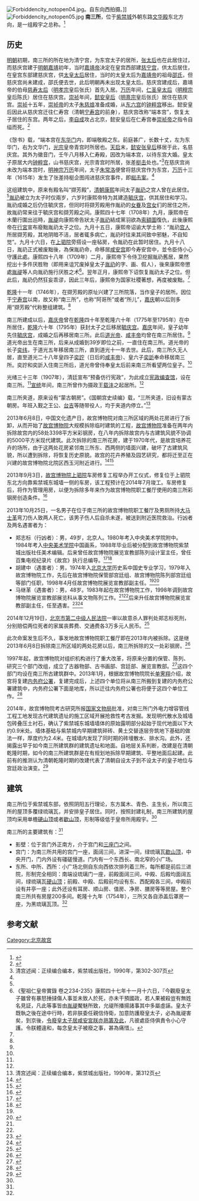 {{Coord|39.917804|116.400339|type:landmark_region:CN-11_source:GoogleMaps|display=title}}
[[File:Forbiddencity_notopen04.jpg|thumb]]。自东向西拍摄。]]
[[File:Forbiddencity_notopen05.jpg|thumb]]
'''南三所'''，位于[[故宫|紫禁城]]外朝东路[[文华殿|文华殿]]东北方向，是一组殿宇之总称。<ref name="nss">{{Cite web|url=http://www.dpm.org.cn/www_oldweb/China/phoweb/BuildingPage/6/B2618.htm|title=南三所|accessdate=2018-11-09|publisher=故宫博物院|archiveurl=https://web.archive.org/web/20160306101135/http://www.dpm.org.cn/www_oldweb/China/phoweb/BuildingPage/6/B2618.htm|archivedate=2016-03-06|dead-url=no}}</ref>

==历史==
[[明朝|明朝]]初期，南三所的所在地为清宁宫，为东宫太子的居所，[[誠孝昭皇后|张太后]]也在此居住过，而慈庆宫建于[[明朝|明朝]][[嘉靖|嘉靖]]初年，当时[[嘉靖帝|嘉靖帝]]决定在皇宫西部建[[慈宁宫|慈宁宫]]，供太后居住，在皇宫东部建慈庆宫，供[[太皇太后|太皇太后]]居住，当时的太皇太后为[[嘉靖帝|嘉靖帝]]的祖母[[孝惠皇后_(明朝)|邵氏]]，但慈庆宫尚未建成，邵氏便去世，此后明朝再未出现太皇太后。慈庆宫建成后，嘉靖帝的伯母[[孝成敬皇后|慈寿太后]]（[[明孝宗|明孝宗]]皇后张氏）首先入居。[[万历|万历]]年间，[[孝安皇后|仁圣皇太后]]（[[明穆宗|明穆宗]]皇后陈氏）居住在慈庆宫。[[崇祯|崇祯]]年间，[[孝哀悊皇后|懿安皇后]]（[[明熹宗|明熹宗]]皇后张氏）居住在慈庆宫。[[崇祯|崇祯]]十五年，[[崇祯帝|崇祯帝]]的太子[[朱慈烺|朱慈烺]]准备成婚，从[[东六宫|东六宫]]的[[钟粹宫|钟粹宫]]移出。懿安皇后因此从慈庆宫迁往仁寿宫（清朝[[宁寿宫|宁寿宫]]的前身），慈庆宫改称“端本宫”，恢复太子居住的东宫。两年之后，[[李自成|李自成]]攻占北京，懿安皇后在仁寿宫奉[[崇祯帝|崇祯帝]]之指令自缢而死。<ref name="xmbz">{{Cite web|url=http://www.newander.com/guji/beijing/gugong/02.htm|title=文华殿|accessdate=2018-11-09|publisher=新漫步者|archiveurl=https://web.archive.org/web/20131015140137/http://www.newander.com/guji/beijing/gugong/02.htm|archivedate=2013-10-15|dead-url=yes}}</ref>

《愨书》载，“端本宫在[[东华门|东华门]]内，即端敬殿之东。前庭甚广，长数十丈，左为东华门，右为文华门，[[明光宗|光宗]]皇帝青宫时所居也。[[天启_(明朝)|天启]]末，[[孝哀悊皇后|懿安张皇后]]移居于此，名慈庆宫。其外为徽音门，壬午八月移入仁寿殿，因改为端本宫，以待东宫大婚。皇太子原居大内[[钟粹宫|钟粹宫]]，山书慈庆宫，光宗青宫时所居，张差[[梃擊案|梃击]]处也。”<ref>清宫述闻：正续编合编本，紫禁城出版社，1990年，第302-307页</ref>在慈庆宫尚未改为端本宫时，[[明神宗|明神宗]][[万历|万历]]年间，太子[[明光宗|朱常洛]]便曾将慈庆宫作为东宫，[[万历|万历]]十三年（1615年）发生了张差持梃企图闯进慈庆宫事件，即[[梃击案|梃击案]]。<ref name="xmbz" />

这组建筑中，原来有殿名叫“撷芳殿”，[[清朝|清朝]][[康熙|康熙]]年间太子[[允礽|胤礽]]之宫人曾在此居住。<ref name="nss" />[[允礽|胤礽]]被立为太子时仅兩岁，六岁时康熙帝特为其建造[[毓庆宫|毓庆宫]]，供其居住和学习。胤礽成婚之后仍住毓庆宫，但同时将撷芳殿用作胤礽的[[女眷|女眷]]及[[宫女|宫女]]们的居住之所，故胤礽常来往于毓庆宫和撷芳殿之间。康熙四十七年（1708年）九月，康熙帝在木蘭行圍出巡時，[[允禔|胤禔]]向康熙帝告狀太子[[胤礽|胤礽]]結成黨羽欲為[[索額圖|索額圖]]復仇，此後康熙帝在[[行宮|行宮]]宣布廢黜胤礽太子之位。九月十五日，康熙帝诏谕大学士称：“胤礽[[宫女|宫人]]所居撷芳殿，其地阴暗不洁，居者辄多病亡，胤礽时往来其间致中邪魅，不自知觉”。九月十六日，在[[上驷院|上驷院]]旁搭设一座毡房，令胤礽在此暂时居住。九月十八日，胤礽正式被废黜後，為保胤礽命，命移居[[寿安宫|咸安宫]]即今寿安宫中，並令臣侍小心守護此處。康熙四十八年（1709年）二月，康熙帝下令侍卫挖掘胤礽舊居，果然挖出十多件厌胜物（即用来诅咒废掉皇太子[[胤礽|胤礽]]的字、画、假人），後來康熙帝懲處[[允禔|胤禔]]等人向胤礽施行厌胜之术<ref>《聖祖仁皇帝實錄 卷之234-235》康熙四十七年十一月十六日，『今觀廢皇太子雖曾有暴怒捶撻傷人事並未致人於死，亦未干預國政，若人果被殺豈有無姓名見証，凡此等事皆由[[胤禔|胤禔]]魘魅所致，允禔所播揚諸事其中多屬虛誣。皇太子既執之後在途中行時，若非朕委任親信侍衛，加意防護廢皇太子，必為胤禔害矣，到京後，[[令廢皇太子居咸安宮朕亦熟籌及此|令廢皇太子居咸安宮朕亦熟籌及此]]，凡彼處臣侍俱責令小心守護。令朕體違和，每念皇太子被廢之事，甚為痛惜』。</ref>。翌年正月，康熙帝下诏恢复胤礽太子之位。但此后，胤礽仍然狂妄乖谬，因此三年后，康熙帝为国家社稷著想，再度被废黜。<ref name="xmbz" />

[[乾隆|乾隆]]十一年（1746年），在撷芳殿的原址兴建了三所院落，当作皇子的居所。因位于[[宁寿宫|宁寿宫]]以南，故又称“南三所”，也称“阿哥所”或者“所儿”，[[嘉庆|嘉庆]]朝以后则多用“撷芳殿”代称整组建筑。<ref name="nss" />

南三所建成以后，[[嘉庆帝|嘉庆帝]]曾在[[乾隆|乾隆]]四十年至乾隆六十年（1775年至1795年）在中所居住，[[乾隆|乾隆]]六十年（1795年）获封太子之后移居[[毓庆宫|毓庆宫]]。[[嘉庆|嘉庆]]年间，皇子幼年先住[[毓庆宫|毓庆宫]]，成婚之后再移居南三所。此后[[道光帝|道光帝]]、[[咸丰帝|咸丰帝]]均曾在南三所居住。<ref name="nss" />道光帝出生在南三所，后来从成婚到39岁即位之前，一直住在南三所。道光帝的长子[[奕纬|奕纬]]，于道光五年移居南三所，直到道光十一年去世。此后，南三所久无人居，直至道光二十八年皇四子[[咸丰帝|奕詝]]（日后的[[咸丰帝|咸丰帝]]）、皇六子[[奕訢|奕訢]]奉命移居南三所。奕詝和奕訢入住南三所后，道光帝曾侍奉皇太后前来南三所看望两位皇子。<ref name="xmbz" />

光绪三十三年（1907年），清廷宣布“预备仿行宪政”，为此成立[[宪政编查馆|宪政编查馆]]，设在南三所。<ref name="xmbz" />[[宣统|宣统]]年间，南三所曾作为摄政王[[载沣|载沣]]之起居所。<ref name="nss" />

南三所夹道，原来设有“蒙古朝房”。《国朝宫史续编》载，“三所夹道，旧设有蒙古朝房。年班入觐之王公、[[台吉|台吉]]等随带役人，均于夹道内停立。”<ref>清宫述闻：正续编合编本，紫禁城出版社，1990年，第312页</ref>

2013年6月8日，中国文化遗产日，故宫博物院对南三所区域的两处花房进行了拆卸，从而开始了[[故宫博物院|故宫博物院]]大规模拆除临时建筑的工程，[[故宫博物院|故宫博物院]]准备在两年内拆除故宫内的58处3398平方米彩钢房，在八年内拆除故宫内与古建筑风貌不协调的5000平方米现代建筑。此次拆除的南三所花房，建于1970年代，是故宫培养花卉的场所，由于这两处花房紧邻南三所东、西两侧的墙面兴建，破坏了古建筑风貌，所以遭到拆除，将恢复历史原貌。故宫的花卉养殖及园艺研究，都将迁至正在兴建的故宫博物院北院区西玉河附近进行。<ref>{{Cite web|url=http://gov.163.com/13/0609/10/90U1BIMM00234IJK.html|title=南三所花房复原太子书房|accessdate=2018-11-09|date=2013-06-09|publisher=网易|archive-date=2019-06-09|archive-url=https://web.archive.org/web/20190609021833/http://gov.163.com/13/0609/10/90U1BIMM00234IJK.html}}</ref><ref>{{Cite web|url=http://news.china.com.cn/txt/2013-06/08/content_29075310.htm|title=故宫开拆彩钢房等现代建筑 太子书房等将开放|accessdate=2018-11-09|date=2013-06-08|publisher=中国网|archive-date=2013-10-29|archive-url=https://web.archive.org/web/20131029191407/http://news.china.com.cn/txt/2013-06/08/content_29075310.htm}}</ref>

2013年9月3日，[[故宫博物院|故宫博物院]][[上驷院|上驷院]]车房修复工程举办开工仪式，修复位于上驷院东北方向靠紫禁城东城墙一侧的车房，该工程预计在2014年7月竣工。车房修复后，将作为管理用房，以便为拆除多年来作为故宫博物院职工餐厅使用的南三所彩钢房创造条件。<ref name="zgxww">{{Cite web|url=http://www.chinanews.com/cul/2013/09-09/5263904.shtml|title=故宫上驷院车房修复工程开工 预计明年7月竣工|accessdate=2018-11-09|date=2013-09-09|publisher=中新网|archive-date=2020-03-24|archive-url=https://web.archive.org/web/20200324085025/http://www.chinanews.com/cul/2013/09-09/5263904.shtml|dead-url=no}}</ref>

2013年10月25日，一名男子在位于南三所的故宫博物院职工餐厅及男厕所持[[大马士革|大马士革]]弯刀伤人致两人死亡，该男子伤人后自杀未遂，被送到附近医院救治。行凶者及两名遇害者为：
*郑志标（行凶者）：男，49岁，北京人。1980年考入中央美术学院附中。1984年考入[[中央美术学院|中央美术学院]]中国画系，1988年毕业后被分配到故宫博物院紫禁城出版社任美术编辑。后来曾任故宫博物院展览宣教部陈列设计室主任，曾任百集电视纪录片《故宫》执行总编导。<ref name="xdhqw">{{Cite web|url=http://society.stnn.cc/anjian/201310/t20131027_1948135.html|title=故宫“杀害同事”员工自杀未遂|accessdate=2018-11-09|date=2013-10-27|publisher=星岛环球网|archive-date=2013-11-03|archive-url=https://web.archive.org/web/20131103221832/http://society.stnn.cc/anjian/201310/t20131027_1948135.html}}</ref><ref name=":0">{{Cite web|url=http://www.cctv.com/history/special/C11115/14/index.shtml|title=百集电视记录片《故宫》|accessdate=2018-11-09|publisher=CCTV-历史频道|archive-date=2021-02-26|archive-url=https://web.archive.org/web/20210226103644/http://www.cctv.com/history/special/C11115/14/index.shtml}}</ref>
*胡建中（遇害者）：男，1974年入[[北京大学|北京大学]]历史系中国史专业学习，1979年入故宫博物院工作，先后在故宫博物院保管部宫廷组、故宫博物院陈列部宫廷组等部门任职，1998年4月任故宫博物院展览宣教部副主任。<ref name="xdhqw" /><ref>{{Cite web|url=http://news.sina.com.cn/c/2004-09-30/08463808734s.shtml|title=故宫博物院三馆新开放 数百件珍宝首次展出(图)|accessdate=2018-11-09|date=2004-09-30|publisher=新浪网|archive-date=2019-06-03|archive-url=https://web.archive.org/web/20190603091949/http://news.sina.com.cn/c/2004-09-30/08463808734s.shtml}}</ref>
*马继革（遇害者）：男，48岁。1983年起在故宫博物院工作，1998年调到故宫博物院展览宣教部展览科从事文物陈列工作。<ref name="xdhqw" /><ref name=":0" />后来升任故宫博物院展览宣教部副主任，任至遇害。<ref>{{Cite web|url=http://www.chinanews.com/shipin/2011/05-11/news37923.html|title=马继革谈故宫失窃展品：收藏者未按市价申报|accessdate=2018-11-09|date=2011-05-11|publisher=中新网|archive-date=2020-02-03|archive-url=https://web.archive.org/web/20200203063530/http://www.chinanews.com/shipin/2011/05-11/news37923.html}}</ref><ref>{{Cite web|url=http://epaper.jinghua.cn/html/2013-05/06/content_1987196.htm|title=故宫将加速安装防砸窗摄像头|accessdate=2018-11-09|date=2013-05-06|publisher=京华网|archiveurl=https://web.archive.org/web/20131029195351/http://epaper.jinghua.cn/html/2013-05/06/content_1987196.htm|archivedate=2013-10-29|dead-url=no}}</ref>

2014年12月19日，[[北京市第二中级人民法院|北京市第二中级人民法院]]一审以故意杀人罪判处郑志标死刑，分别赔偿两位死者的家属丧葬费、交通费各3万多元人民币。<ref>{{Cite web|url=http://news.ifeng.com/a/20141219/42756127_0.shtml|title=《故宫》执行总编导刀杀2领导被判死刑(图)|accessdate=2018-11-09|date=2014-12-19|publisher=凤凰网|archive-date=2019-06-03|archive-url=https://web.archive.org/web/20190603053921/http://news.ifeng.com/a/20141219/42756127_0.shtml}}</ref>

此次命案发生后不久，事发地故宫博物院职工餐厅即在2013年内被拆除。这是继2013年6月8日拆除南三所区域的两处花房以后，南三所拆除的又一处彩钢房。<ref>{{Cite web|url=http://news.ifeng.com/a/20140603/40572353_0.shtml|title=故宫命案追踪：工作人员用大马士革弯刀连杀两领导|accessdate=2018-11-09|date=2014-06-03|publisher=凤凰网|archive-date=2019-06-08|archive-url=https://web.archive.org/web/20190608112847/http://news.ifeng.com/a/20140603/40572353_0.shtml|dead-url=no}}</ref>

1997年起，故宫博物院对组织机构进行了重大改革，将原来分置的保管、陈列、研究三个部门改组，成立了古器物部、古书画部、宫廷部、展览宣教部。<ref>{{Cite web|url=http://exhibit.artron.net/zg.php?zgid=ORG10027|title=故宫博物院|accessdate=2018-11-09|publisher=雅昌艺术网|archive-date=2019-06-13|archive-url=https://web.archive.org/web/20190613202510/https://exhibit.artron.net/zg.php?zgid=ORG10027|dead-url=no}}</ref>这四个部门均设在南三所古建筑群中。2013年1月，根据故宫博物院院长[[单霁翔|单霁翔]]介绍，故宫将复建[[内务府公署|内务府公署]]，复建完成后，上述四个单位将从南三所搬到复建的内务府公署建筑中，内务府公署下面是地库，所以迁往内务府公署也将便于这四个单位工作。<ref>{{Cite web|url=http://news.artron.net/20130129/n305606.html|title=故宫博物院发展新格局 今年或将重提高峰限流|accessdate=2018-11-09|date=2013-01-29|publisher=雅昌新闻|archive-date=2013-10-29|archive-url=https://web.archive.org/web/20131029184626/http://news.artron.net/20130129/n305606.html|dead-url=no}}</ref>

2014年，故宫博物院考古研究所报[[国家文物局|国家文物局]]批准，对南三所门外电力增容管线工程工地发现古代建筑遗址的施工区域开展抢救性考古发掘。发现明代散水及城墙包砖叠压土衬石，确认了紫禁城东城墙墙体的原始露明部分起始于现代地面以下大约0.9米处。墙体基础与紫禁城内早期建筑碎砖、黄土交替逐层夯筑地下基础的做法一样，厚度约为2.4米。在城墙内发现了同时期的砖墁散水、排水沟。此外，还揭露出早于如今南三所建筑群的建筑遗址和地面。自地层关系判断，改建是在清朝乾隆时期，如今的南三所建筑群是在有规划地拆除早期建筑、平整地面后起建。此前有的推测认为清朝乾隆时期的改建代表了清朝自设太子到不设太子的皇子地位与宫廷政治演变。<ref>{{Cite web|url=http://www.ccrnews.com.cn/plus/view.php?aid=55456|title=紫禁城内的考古发现——故宫明清建筑遗址2014年的发掘收获|accessdate=2018-11-09|date=2015-01-09|publisher=中国文物信息网|archiveurl=https://archive.today/20150113234757/http://www.ccrnews.com.cn/plus/view.php?aid=55456|archivedate=2015-01-13|dead-url=yes}}</ref>

==建筑==
南三所位于紫禁城东部，依照阴阳五行理论，东方属木、青色、主生长，所以南三所的屋顶多覆绿琉璃瓦，并安排皇子居住。同时，按照封建礼制，南三所建筑的屋顶均采用单檐[[硬山顶|硬山顶]]或者[[歇山顶|歇山顶]]，形制等级低于皇帝所用殿宇。<ref name="nss" />

南三所的主要建筑有：<ref name="nss" />

*影壁：位于宫门外正南方，介于宫门和[[三座门_(北京故宫)|三座门]]之间。
*宫门：为南三所共用的宫门一座，面阔三间，进深一间，绿琉璃瓦[[歇山顶|歇山顶]]，中央开门，门内外设有礓磋慢道。门内有一个东西长、南北窄的小广场。
*东所、中所、西所：小广场北侧自东向西依次排列着三所，每所都是前后三进院，形制完全相同：南端设琉璃门一座，前殿面阔三间，中殿、后殿均面阔五间，绿琉璃瓦[[硬山顶|硬山顶]]；前殿、中殿、后殿前均设有东、西配殿各三间，中殿前设有井亭一座；此外还设有耳房、顺山房、值房、净房、膳房等等房屋。整个南三所共有房屋200多间。乾隆十九年（1754年），三所又各自添盖后罩房一座，为黑琉璃瓦顶。<ref name="nss" />

==参考文献==
{{commonscat|Southern Three Places}}
{{reflist}}

{{Geographic Location
|西北 =
|北 = [[九龙壁_(北京故宫)|九龙壁]]<br>[[戏衣库_(北京故宫)|戏衣库]]
|東北 =
|西 = [[御茶膳房|御茶膳房]]
|中央 = '''南三所'''
|東 = [[御药房|御药房]]<br>[[太医院_(北京故宫)|太医院]]
|西南 = [[上驷院|上驷院]]
|南 =[[三座门_(北京故宫)|三座门]]
|東南 =[[上驷院|车房、马厩]]
}}

[[Category:北京故宫|Category:北京故宫]]